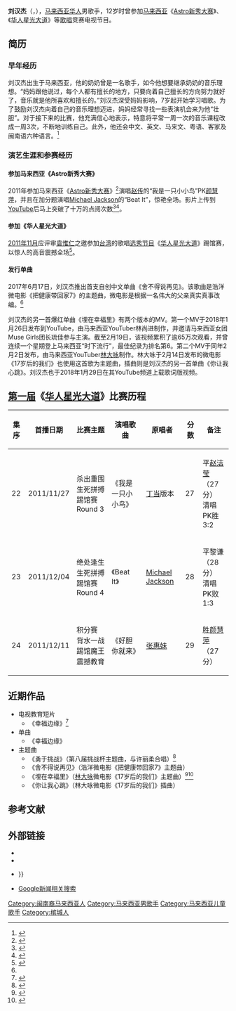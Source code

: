{{艺人
|姓名 = 刘汉杰
|类型 = 男歌手
|英文名 = Madison Lau Han Jie
|国籍 = {{MYS}}
|籍贯 = [[福建|福建]]
|出生日期 = {{Birth date and age|1999|5|29}}
|出生地点 = {{MYS}} [[File:Flag_of_Penang_(Malaysia).svg|22px]] [[槟城|槟城]]<ref>{{Cite news|url=http://ent.sinchew-i.com/node/31185|title=刘汉杰 乐得童真|date=2011-11-22|newspaper=星洲日报|archive-url=https://web.archive.org/web/20111125141819/http://ent.sinchew-i.com/node/31185|archive-date=2011-11-25|accessdate=2012-01-19|dead-url=no}}</ref>
|教育程度 = [[北京现代音乐学院|北京现代音乐学院]]演唱创作系（休学）
|职业 = [[歌手|歌手]]
|语言 = [[华语|华语]]、[[英语|英语]]、[[马来语|马来语]]、[[粤语|粤语]]、[[客家语|客家语]]、[[闽南语|闽南语]]
|音乐类型 = [[流行音乐|流行音乐]]
|出身地 = {{马来西亚}}
|出道作 = 《我是一只小小鸟》／赵传
|代表作 = 《我是一只小小鸟》、《Beat It》、《好胆你就来》
|活跃年代 = 2011年－至今
}}

'''刘汉杰'''（{{Lang-en|Lau Han Jie}}，{{bd|1999年|5月29日|}}），[[马来西亚华人|马来西亚华人]]男歌手，12岁时曾参加[[马来西亚|马来西亚]]《[[Astro新秀大赛|Astro新秀大赛]]》、《[[华人星光大道|华人星光大道]]》等[[歌唱|歌唱]]竞赛电视节目。

==简历==
===早年经历===
刘汉杰出生于马来西亚，他的奶奶曾是一名歌手，如今他想要继承奶奶的音乐理想。“妈妈跟他说过，每个人都有擅长的地方，只要向着自己擅长的方向努力就好了，音乐就是他所喜欢和擅长的。”刘汉杰深受妈妈影响，7岁起开始学习唱歌。为了鼓励刘汉杰向着自己的音乐理想迈进，妈妈经常寻找一些表演机会来为他“壮胆”。对于接下来的比赛，他充满信心地表示，特意将平常一周一次的音乐课程改成一周3次，不断地训练自己。此外，他还会中文、英文、马来文、粤语、客家及闽南语六种语言。<ref name="参2">{{Cite web |url=https://www.facebook.com/notes/madison-%E5%88%98%E6%B1%89%E6%9D%B0/our-story/1576744575722286/ |title=存档副本 |access-date=2018-02-01 |archive-date=2020-04-07 |archive-url=https://web.archive.org/web/20200407185441/https://www.facebook.com/notes/madison-%E5%88%98%E6%B1%89%E6%9D%B0/our-story/1576744575722286/ |dead-url=no }}</ref>

===演艺生涯和参赛经历===
====参加马来西亚《Astro新秀大赛》====
2011年参加马来西亚《[[Astro新秀大赛|Astro新秀大赛]]》<ref>{{Cite news|url=http://www.chinapress.com.my/node/269658|title=刘汉杰不急发片 要用歌声助人|date=2011-11-18|newspaper=中国报|archive-url=https://web.archive.org/web/20111120051727/http://www.chinapress.com.my/node/269658|archive-date=2011-11-20|accessdate=2011-12-11|dead-url=no}}</ref>演唱[[赵传|赵传]]的“我是一只小小鸟”PK[[颜慧萍|颜慧萍]]，并且在加分题演唱[[Michael_Jackson|Michael Jackson]]的“Beat It”，惊艳全场。影片上传到[[YouTube|YouTube]]后马上突破了十万的点阅次数<ref>{{Cite news|url=http://www.kwongwah.com.my/news/2011/07/12/7.html|title=ASTRO新秀大赛踢馆 小小鸟刘汉杰爆红|date=2011-07-12|newspaper=光华日报|archive-url=https://web.archive.org/web/20110713160224/http://www.kwongwah.com.my/news/2011/07/12/7.html|archive-date=2011-07-13|accessdate=2012-01-19|dead-url=no}}</ref><ref>{{Cite news|url=http://ent.sinchew-i.com/node/31826|title=黄明志《辣死你妈》主题曲 YouTube逾67万点击|date=2011-12-12|newspaper=星洲日报|archive-url=https://web.archive.org/web/20120108045259/http://ent.sinchew-i.com/node/31826|archive-date=2012-01-08|accessdate=2012-01-17|dead-url=no}}</ref>。

====参加《华人星光大道》====
[[2011年11月|2011年11月]]应评审[[袁惟仁|袁惟仁]]之邀参加[[台湾|台湾]]的歌唱[[选秀|选秀]][[节目|节目]]《[[华人星光大道|华人星光大道]]》踢馆赛，以惊人的高音震撼全场<ref>{{Cite news|url=http://showbiz.chinatimes.com/showbiz/100102/112011112000014.html|title=12岁刘汉杰 《星光》踢馆撼全场|date=2011-11-20|newspaper=中国时报|archive-url=https://web.archive.org/web/20120125011605/http://showbiz.chinatimes.com/showbiz/100102/112011112000014.html|archive-date=2012-01-25|accessdate=2012-01-17|dead-url=no}}</ref>。

====发行单曲====
2017年6月17日，刘汉杰推出首支自创中文单曲《舍不得说再见》。该歌曲是浩洋微电影《把健康带回家7》的主题曲，微电影是根据一名伟大的父亲真实真事改编。<ref name="参2" />

刘汉杰的另一首爆红单曲《埋在幸福里》有两个版本的MV。第一个MV于2018年1月26日发布到YouTube，由马来西亚YouTuber林尚进制作，并邀请马来西亚女团Muse Girls团长琉佳参与主演。截至2月19日，该视频累积了逾65万次观看，并曾连续一个星期登上马来西亚“时下流行”，最佳纪录为排名第6。第二个MV于同年2月2日发布，由马来西亚YouTuber[[林大咏|林大咏]]制作。林大咏于2月14日发布的微电影《17岁后的我们》也使用这首歌为主题曲，插曲则是刘汉杰的另一首单曲《你让我心跳》。刘汉杰也于2018年1月29日在其YouTube频道上载歌词版视频。

==[[华人星光大道_(第一届)|第一届]]《[[华人星光大道|华人星光大道]]》比赛历程==
{| class="wikitable"
|-
!width="30"|集序
!width="95"|首播日期
!width="180"|比赛主题
!width="220"|演唱歌曲
!width="150"|原唱者
!width="45"|分数
!width="160"|备注
|-
|22
|2011/11/27
|杀出重围<br>生死拼搏踢馆赛<br>Round 3
|《我是一只小小鸟》
|[[丁当|丁当]]版本
|27
|平[[赵洁莹|赵洁莹]]（27分）<br>清唱PK胜 3:2
|-
|23
|2011/12/04
|绝处逢生<br>生死拼搏踢馆赛<br>Round 4
|《Beat It》
|[[Michael_Jackson|Michael Jackson]]
|28
|平黎谦（28分）<br>清唱PK败 1:3
|-
|24
|2011/12/11
|积分赛<br>背水一战<br>踢馆魔王震撼教育
|《好胆你就来》
|[[张惠妹|张惠妹]]
|29
|胜[[颜慧萍|颜慧萍]]（27分）
|}

==近期作品==
*电视教育短片
**《幸福边缘》<ref>{{Cite news|url=http://www.guangming.com.my/node/124184|title=提升了解救伤队 幸福边缘教育片槟取景|date=2012-01-16|newspaper=光明日报|archive-url=https://web.archive.org/web/20160305020734/http://www.guangming.com.my/node/124184|archive-date=2016-03-05|accessdate=2013-02-16|dead-url=no}}</ref>
*单曲
**《幸福边缘》
*主题曲
**《勇于挑战》（第八届挑战杯主题曲，与许丽柔合唱）<ref>{{Cite web |url=https://www.facebook.com/challengetrophy/posts/215742215256383 |title=存档副本 |access-date=2018-02-01 |archive-date=2020-04-07 |archive-url=https://web.archive.org/web/20200407185511/https://www.facebook.com/challengetrophy/posts/215742215256383 |dead-url=no }}</ref>
**《舍不得说再见》（浩洋微电影《把健康带回家7》主题曲）
**《埋在幸福里》（[[林大咏|林大咏]]微电影《17岁后的我们》主题曲）<ref>{{Cite web |url=https://www.youtube.com/watch?v=td2oGrTpJ-0 |title=【埋在幸福里 MV】林尚进 X 刘汉杰 ft. 琉佳 - YouTube |access-date=2018-01-31 |archive-date=2021-10-28 |archive-url=https://web.archive.org/web/20211028102747/https://www.youtube.com/watch?v=td2oGrTpJ-0 |dead-url=no }}</ref><ref>{{Cite web |url=https://www.youtube.com/watch?v=r0VC7OA81Lo |title=【17岁后的我们】主题曲MV (刘汉杰 - 埋在幸福里) - YouTube |access-date=2018-02-03 |archive-date=2020-04-07 |archive-url=https://web.archive.org/web/20200407185517/https://www.youtube.com/watch?v=r0VC7OA81Lo |dead-url=no }}</ref>
**《你让我心跳》（林大咏微电影《17岁后的我们》插曲）

==参考文献==
{{reflist|2}}

==外部链接==
*{{Facebook}}
*{{Instagram}}
*{{youtube|channel={{#property:P2397}}}}
*[https://www.google.com/search?q=%22%E5%8A%89%E6%BC%A2%E5%82%91%22&hl=zh-CN&prmd=imvns&source=lnms&tbm=nws&ei=8cIUT_7LJIPYrQeI1dnmAQ&sa=X&oi=mode_link&ct=mode&cd=5&ved=0CBwQ_AUoBA&biw=1024&bih=600 Google新闻相关搜索] {{Wayback|url=https://www.google.com/search?q=%22%E5%8A%89%E6%BC%A2%E5%82%91%22&hl=zh-CN&prmd=imvns&source=lnms&tbm=nws&ei=8cIUT_7LJIPYrQeI1dnmAQ&sa=X&oi=mode_link&ct=mode&cd=5&ved=0CBwQ_AUoBA&biw=1024&bih=600 |date=20200407185523 }}

{{authority control}}

[[Category:闽南裔马来西亚人|Category:闽南裔马来西亚人]]
[[Category:马来西亚男歌手|Category:马来西亚男歌手]]
[[Category:马来西亚儿童歌手|Category:马来西亚儿童歌手]]
[[Category:槟城人|Category:槟城人]]